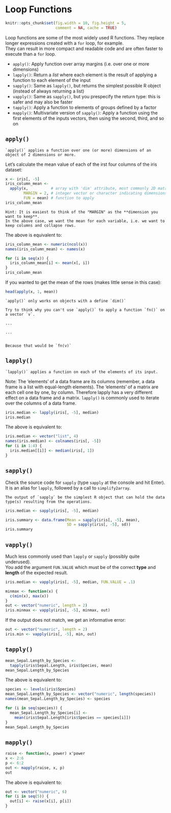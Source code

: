 # Loop Functions {#loopfns}

```r
knitr::opts_chunk$set(fig.width = 10, fig.height = 5,
                      comment = NA, cache = TRUE) 
```

Loop functions are some of the most widely used R functions. They replace longer expressions created with a `for` loop, for example.  
They can result in more compact and readable code and are often faster to execute than a `for` loop.  

* `apply()`: Apply function over array margins (i.e. over one or more dimensions)
* `lapply()`: Return a *list* where each element is the result of applying a function to each element of the input
* `sapply()`: Same as `lapply()`, but returns the simplest possible R object (instead of always returning a list)
* `vapply()`: Same as `sapply()`, but you prespecify the return type: this is safer and may also be faster
* `tapply()`: Apply a function to elements of groups defined by a factor
* `mapply()`: Multivariate version of `sapply()`: Apply a function using the first elements of the inputs vectors, then using the second, third, and so on

## `apply()`

```block
`apply()` applies a function over one (or more) dimensions of an object of 2 dimensions or more.
```

Let's calculate the mean value of each of the irst four columns of the iris dataset:

```r
x <- iris[, -5]
iris_column_mean <- 
  apply(x,          # array with 'dim' attribute, most commonly 2D matrix or data.frame
        MARGIN = 2, # integer vector or character indicating dimensions over which 'FUN' will be applied
        FUN = mean) # function to apply
iris_column_mean
```

```block
Hint: It is easiest to think of the "MARGIN" as the **dimension you want to keep**.  
In the above case, we want the mean for each variable, i.e. we want to keep columns and collapse rows.
```

The above is equivalent to:

```r
iris_column_mean <- numeric(ncol(x))
names(iris_column_mean) <- names(x)

for (i in seq(x)) {
  iris_column_mean[i] <- mean(x[, i])
}
iris_column_mean
```

If you wanted to get the mean of the rows (makes little sense in this case):

```r
head(apply(x, 1, mean))
```

```block
`apply()` only works on objects with a define `dim()`
```

```block
Try to think why you can't use `apply()` to apply a function `fn()` on a vector `v`.

...

...


Because that would be `fn(v)`
```

## `lapply()`

```block
`lapply()` applies a function on each of the elements of its input.  
```


Note: The 'elements' of a data frame are its columns (remember, a data frame is a list with equal-length elements). The 'elements' of a matrix are each cell one by one, by column. Therefore lapply has a very different effect on a data frame and a matrix. `lapply()` is commonly used to iterate over the columns of a data frame.

```r
iris.median <- lapply(iris[, -5], median)
iris.median
```

The above is equivalent to:

```r
iris.median <- vector("list", 4)
names(iris.median) <- colnames(iris[, -5])
for (i in 1:4) {
  iris.median[[i]] <- median(iris[, 1])
}
```


## `sapply()`

Check the source code for `sapply` (type `sapply` at the console and hit Enter).  
It is an alias for `lapply`, followed by a call to `simplify2array`.  

```block
The output of `sapply` be the simplest R object that can hold the data type(s) resulting from the operations.
```

```r
iris.median <- sapply(iris[, -5], median)
```

```r
iris.summary <- data.frame(Mean = sapply(iris[, -5], mean),
                           SD = sapply(iris[, -5], sd))
iris.summary
```

## `vapply()`

Much less commonly used than `lapply` or `sapply` (possibly quite underused).  
You add the argument `FUN.VALUE` which must be of the correct **type** and **length** of the expected result.

```r
iris.median <- vapply(iris[, -5], median, FUN.VALUE = .1)
```

```r
minmax <- function(x) {
  c(min(x), max(x))
}
out <- vector("numeric", length = 2)
iris.minmax <- vapply(iris[, -5], minmax, out)
```

If the output does not match, we get an informative error:

```r
out <- vector("numeric", length = 2)
iris.min <- vapply(iris[, -5], min, out)
```

## `tapply()`

```r
mean_Sepal.Length_by_Species <-
  tapply(iris$Sepal.Length, iris$Species, mean)
mean_Sepal.Length_by_Species
```
The above is equivalent to:

```r
species <- levels(iris$Species)
mean_Sepal.Length_by_Species <- vector("numeric", length(species))
names(mean_Sepal.Length_by_Species) <- species

for (i in seq(species)) {
  mean_Sepal.Length_by_Species[i] <- 
    mean(iris$Sepal.Length[iris$Species == species[i]])
}
mean_Sepal.Length_by_Species
```

## `mapply()`

```r
raise <- function(x, power) x^power
x <- 2:6
p <- 6:2
out <- mapply(raise, x, p)
out
```

The above is equivalent to:

```r
out <- vector("numeric", 6)
for (i in seq(5)) {
  out[i] <- raise(x[i], p[i])
}
```

